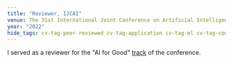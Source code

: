 ```yaml
---
title: "Reviewer, IJCAI"
venue: The 31st International Joint Conference on Artificial Intelligence (IJCAI)
year: "2022"
hide_tags: cv-tag-peer-reviewed cv-tag-application cv-tag-ml cv-tag-compsust cv-tag-conference cv-tag-ethics cv-tag-safety
---
```

I served as a reviewer for the "AI for Good" [track](https://ijcai-22.org/calls-ai-for-good/) of the conference.
